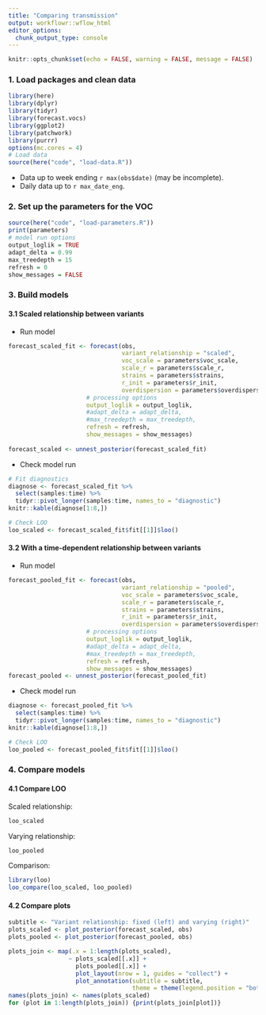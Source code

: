 ```yaml
---
title: "Comparing transmission"
output: workflowr::wflow_html
editor_options:
  chunk_output_type: console
---
```

```r
knitr::opts_chunk$set(echo = FALSE, warning = FALSE, message = FALSE)
```

### 1. Load packages and clean data
```r
library(here)
library(dplyr)
library(tidyr)
library(forecast.vocs)
library(ggplot2)
library(patchwork)
library(purrr)
options(mc.cores = 4)
# Load data
source(here("code", "load-data.R"))
```
- Data up to week ending `r max(obs$date)` (may be incomplete).
- Daily data up to `r max_date_eng`.

### 2. Set up the parameters for the VOC
```r
source(here("code", "load-parameters.R"))
print(parameters)
# model run options
output_loglik = TRUE
adapt_delta = 0.99
max_treedepth = 15
refresh = 0
show_messages = FALSE
```

### 3. Build models

#### 3.1 Scaled relationship between variants

- Run model
```r
forecast_scaled_fit <- forecast(obs, 
                                variant_relationship = "scaled",
                                voc_scale = parameters$voc_scale,
                                scale_r = parameters$scale_r,
                                strains = parameters$strains,
                                r_init = parameters$r_init,
                                overdispersion = parameters$overdispersion,
                      # processing options
                      output_loglik = output_loglik,
                      #adapt_delta = adapt_delta,
                      #max_treedepth = max_treedepth,
                      refresh = refresh,
                      show_messages = show_messages)
                      
forecast_scaled <- unnest_posterior(forecast_scaled_fit)
```
- Check model run
```r
# Fit diagnostics
diagnose <- forecast_scaled_fit %>%
  select(samples:time) %>%
  tidyr::pivot_longer(samples:time, names_to = "diagnostic")
knitr::kable(diagnose[1:8,])

# Check LOO
loo_scaled <- forecast_scaled_fit$fit[[1]]$loo()
```

#### 3.2 With a time-dependent relationship between variants

- Run model
```r
forecast_pooled_fit <- forecast(obs, 
                                variant_relationship = "pooled",
                                voc_scale = parameters$voc_scale,
                                scale_r = parameters$scale_r,
                                strains = parameters$strains,
                                r_init = parameters$r_init,
                                overdispersion = parameters$overdispersion,
                      # processing options
                      output_loglik = output_loglik,
                      #adapt_delta = adapt_delta,
                      #max_treedepth = max_treedepth,
                      refresh = refresh,
                      show_messages = show_messages)
forecast_pooled <- unnest_posterior(forecast_pooled_fit)
```

- Check model run
```r
diagnose <- forecast_pooled_fit %>%
  select(samples:time) %>%
  tidyr::pivot_longer(samples:time, names_to = "diagnostic")
knitr::kable(diagnose[1:8,])

# Check LOO
loo_pooled <- forecast_pooled_fit$fit[[1]]$loo()
```

### 4. Compare models

#### 4.1 Compare LOO

Scaled relationship:
```r
loo_scaled
```

Varying relationship:
```r
loo_pooled
```

Comparison:
```r
library(loo)
loo_compare(loo_scaled, loo_pooled)
```

#### 4.2 Compare plots

```r
subtitle <- "Variant relationship: fixed (left) and varying (right)"
plots_scaled <- plot_posterior(forecast_scaled, obs)
plots_pooled <- plot_posterior(forecast_pooled, obs)

plots_join <- map(.x = 1:length(plots_scaled),
                 ~ plots_scaled[[.x]] +
                   plots_pooled[[.x]] +
                   plot_layout(nrow = 1, guides = "collect") +
                   plot_annotation(subtitle = subtitle, 
                                   theme = theme(legend.position = "bottom")))
names(plots_join) <- names(plots_scaled)
for (plot in 1:length(plots_join)) {print(plots_join[plot])}
```





